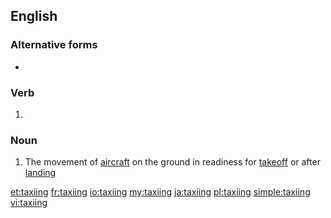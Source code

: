==English==

===Alternative forms===
* {{l|en|taxying}}

===Verb===
{{head|en|present participle}}

# {{present participle of|taxi|lang=en|nocat=1}}

===Noun===
{{wikipedia}}
{{en-noun|-}}

# The movement of [[aircraft]] on the ground in readiness for [[takeoff]] or after [[landing]]

[[et:taxiing]]
[[fr:taxiing]]
[[io:taxiing]]
[[my:taxiing]]
[[ja:taxiing]]
[[pl:taxiing]]
[[simple:taxiing]]
[[vi:taxiing]]